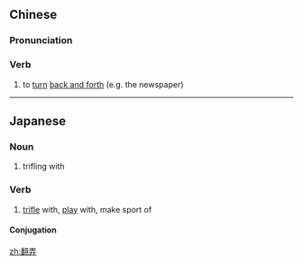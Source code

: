 ==Chinese==
{{zh-forms}}

===Pronunciation===
{{zh-pron
|m=fānnòng
|c=faan1 lung6
|cat=v
}}

===Verb===
{{zh-verb}}

# to [[turn]] [[back and forth]] (e.g. the newspaper)

----

==Japanese==
{{ja-kanjitab|翻|弄}}

===Noun===
{{ja-noun|ほんろう}}

# trifling with

===Verb===
{{ja-verb-suru|k|hira=ほんろう|rom=honrō}}

# [[trifle]] with, [[play]] with, make sport of

====Conjugation====
{{ja-suru|翻弄|ほんろう|honrō}}

[[zh:翻弄]]